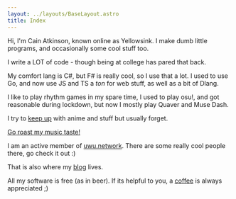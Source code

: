 ```yaml
---
layout: ../layouts/BaseLayout.astro
title: Index
---
```



<IndexTop />

Hi, I'm Cain Atkinson, known online as Yellowsink. I make dumb little
programs, and occasionally some cool stuff too.

I write a LOT of code - though being at college has pared that back.

My comfort lang is C#, but F# is really cool, so I use that a lot.
I used to use Go, and now use JS and TS a *ton* for web stuff, as well as a bit of Dlang.

I like to play rhythm games in my spare time, I used to play osu!, and got
reasonable during lockdown, but now I mostly play Quaver and Muse Dash.

I try to [keep up](https://anilist.co/user/yellowsink) with anime and stuff but usually forget.

[Go roast my music taste!](https://www.last.fm/user/Yellowsink)

I am an active member of [uwu.network](https://uwu.yellows.ink).
There are some really cool people there, go check it out :)

That is also where my [blog](https://uwu.network/~sink/blog) lives.

All my software is free (as in beer).
If its helpful to you, a [coffee](https://ko-fi.com/yellowsink) is always appreciated ;)

<IndexDefinition />